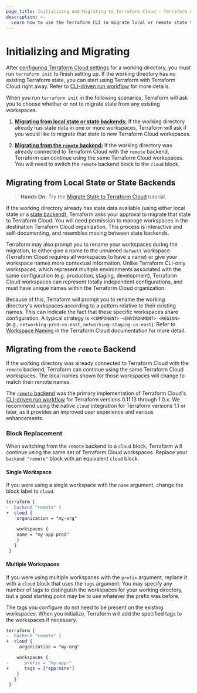 ```yaml
---
page_title: Initializing and Migrating to Terraform Cloud - Terraform CLI
description: >-
  Learn how to use the Terraform CLI to migrate local or remote state to Terraform Cloud.
---
```


# Initializing and Migrating

After [configuring Terraform Cloud settings](/terraform/cli/cloud/settings) for a working directory, you must run `terraform init` to finish setting up. If the working directory has no existing Terraform state, you can start using Terraform with Terraform Cloud right away. Refer to [CLI-driven run workflow](/terraform/cloud-docs/run/cli) for more details.

When you run `terraform init` in the following scenarios, Terraform will ask you to choose whether or not to migrate state from any existing workspaces.

1. [**Migrating from local state or state backends:**](#migrating-from-local-state-or-state-backends) If the working directory already has state data in one or more workspaces, Terraform will ask if you would like to migrate that state to new Terraform Cloud workspaces.

1. [**Migrating from the `remote` backend:**](#migrating-from-the-remote-backend) If the working directory was already connected to Terraform Cloud with the `remote` backend, Terraform can continue using the same Terraform Cloud workspaces. You will need to switch the `remote` backend block to the `cloud` block.

## Migrating from Local State or State Backends

> **Hands On:** Try the [Migrate State to Terraform Cloud](/terraform/tutorials/cloud/cloud-migrate) tutorial.

If the working directory already has state data available (using either local state or a [state
backend](/terraform/language/settings/backends/configuration)), Terraform asks your approval to migrate
that state to Terraform Cloud. You will need permission to manage workspaces in the destination Terraform Cloud organization. This process is interactive and self-documenting, and resembles
moving between state backends.

Terraform may also prompt you to rename your workspaces during the migration, to either give a name to
the unnamed `default` workspace (Terraform Cloud requires all workspaces to have a name) or give
your workspace names more contextual information. Unlike Terraform CLI-only workspaces, which represent
multiple environments associated with the same configuration (e.g. production, staging, development),
Terraform Cloud workspaces can represent totally independent configurations, and must have unique names within the Terraform Cloud organization.

Because of this, Terraform will prompt you to rename the working directory's workspaces
according to a pattern relative to their existing names. This can indicate the fact that these specific workspaces share configuration. A typical strategy is
`<COMPONENT>-<ENVIRONMENT>-<REGION>` (e.g.,  `networking-prod-us-east`,
`networking-staging-us-east`). Refer to [Workspace
Naming](/terraform/cloud-docs/workspaces/naming) in the Terraform Cloud documentation for more detail.

## Migrating from the `remote` Backend

If the working directory was already connected to Terraform Cloud with the `remote` backend, Terraform can continue using the same Terraform Cloud workspaces. The local names shown for those workspaces will change to match their remote names.

The [`remote` backend](/terraform/language/settings/backends/remote) was the primary implementation of Terraform Cloud's [CLI-driven run workflow](/terraform/cloud-docs/run/cli) for Terraform versions 0.11.13 through 1.0.x. We recommend using the native `cloud` integration for Terraform versions 1.1 or later, as it provides an improved user experience and various enhancements.

### Block Replacement

When switching from the `remote` backend to a `cloud` block, Terraform will continue using the same
set of Terraform Cloud workspaces. Replace your `backend "remote"` block with an equivalent `cloud`
block.

#### Single Workspace

If you were using a single workspace with the `name` argument, change the block
label to `cloud`.

```diff
terraform {
-  backend "remote" {
+  cloud {
    organization = "my-org"

    workspaces {
    name = "my-app-prod"
    }
   }
 }
```

#### Multiple Workspaces

If you were using multiple workspaces with the `prefix` argument, replace it with a `cloud` block that uses the `tags` argument. You may specify any number of tags to distinguish the workspaces for your working directory, but a good starting point may be to use whatever the prefix was before.

The tags you configure do not need to be present on the existing workspaces. When you initialize, Terraform will add the specified tags to the workspaces if necessary.

```diff
terraform {
-  backend "remote" {
+  cloud {
     organization = "my-org"

    workspaces {
-      prefix = "my-app-"
+      tags = ["app:mine"]
    }
   }
 }
```
